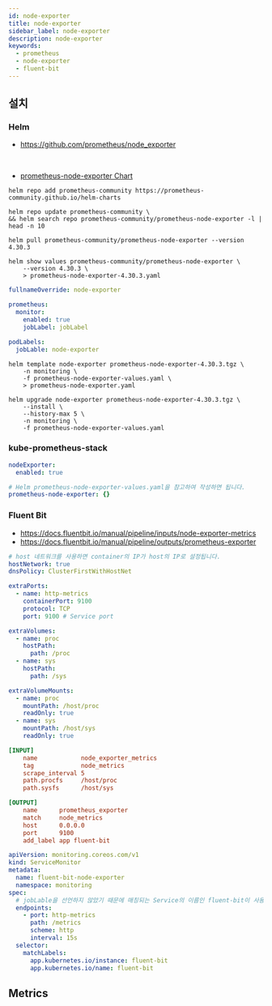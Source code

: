 ```yaml
---
id: node-exporter
title: node-exporter
sidebar_label: node-exporter
description: node-exporter
keywords:
  - prometheus
  - node-exporter
  - fluent-bit
---
```


## 설치

### Helm

- https://github.com/prometheus/node_exporter

<br />

- [prometheus-node-exporter Chart](https://github.com/prometheus-community/helm-charts/tree/main/charts/prometheus-node-exporter)

```shell
helm repo add prometheus-community https://prometheus-community.github.io/helm-charts
```

```shell
helm repo update prometheus-community \
&& helm search repo prometheus-community/prometheus-node-exporter -l | head -n 10
```

```shell
helm pull prometheus-community/prometheus-node-exporter --version 4.30.3
```

```shell
helm show values prometheus-community/prometheus-node-exporter \
    --version 4.30.3 \
    > prometheus-node-exporter-4.30.3.yaml
```

```yaml title="prometheus-node-exporter-values.yaml"
fullnameOverride: node-exporter

prometheus:
  monitor:
    enabled: true
    jobLabel: jobLabel

podLabels:
  jobLable: node-exporter
```

```shell
helm template node-exporter prometheus-node-exporter-4.30.3.tgz \
    -n monitoring \
    -f prometheus-node-exporter-values.yaml \
    > prometheus-node-exporter.yaml
```

```shell
helm upgrade node-exporter prometheus-node-exporter-4.30.3.tgz \
    --install \
    --history-max 5 \
    -n monitoring \
    -f prometheus-node-exporter-values.yaml
```

### kube-prometheus-stack

```yaml
nodeExporter:
  enabled: true

# Helm prometheus-node-exporter-values.yaml을 참고하여 작성하면 됩니다.
prometheus-node-exporter: {}
```

### Fluent Bit

- https://docs.fluentbit.io/manual/pipeline/inputs/node-exporter-metrics
- https://docs.fluentbit.io/manual/pipeline/outputs/prometheus-exporter

```yaml title="fluent-bit-values.yaml"
# host 네트워크를 사용하면 container의 IP가 host의 IP로 설정됩니다.
hostNetwork: true
dnsPolicy: ClusterFirstWithHostNet

extraPorts:
  - name: http-metrics
    containerPort: 9100
    protocol: TCP
    port: 9100 # Service port

extraVolumes:
  - name: proc
    hostPath:
      path: /proc
  - name: sys
    hostPath:
      path: /sys

extraVolumeMounts:
  - name: proc
    mountPath: /host/proc
    readOnly: true
  - name: sys
    mountPath: /host/sys
    readOnly: true
```

```ini
[INPUT]
    name            node_exporter_metrics
    tag             node_metrics
    scrape_interval 5
    path.procfs     /host/proc
    path.sysfs      /host/sys

[OUTPUT]
    name      prometheus_exporter
    match     node_metrics
    host      0.0.0.0
    port      9100
    add_label app fluent-bit
```

```yaml
apiVersion: monitoring.coreos.com/v1
kind: ServiceMonitor
metadata:
  name: fluent-bit-node-exporter
  namespace: monitoring
spec:
  # jobLable을 선언하지 않았기 때문에 매칭되는 Service의 이름인 fluent-bit이 사용됩니다.
  endpoints:
    - port: http-metrics
      path: /metrics
      scheme: http
      interval: 15s
  selector:
    matchLabels:
      app.kubernetes.io/instance: fluent-bit
      app.kubernetes.io/name: fluent-bit
```

## Metrics
